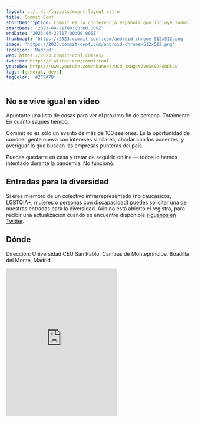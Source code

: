 ```yaml
---
layout: ../../../layouts/event-layout.astro
title: Commit Conf
shortDescription: Commit es la conferencia española que incluye todos los aspectos de TI, desde el desarrollo de software hasta Big Data, Cloud o ML.
startDate: '2023-04-21T08:00:00.000Z'
endDate: '2023-04-22T17:00:00.000Z'
thumbnail: 'https://2023.commit-conf.com/android-chrome-512x512.png'
image: 'https://2023.commit-conf.com/android-chrome-512x512.png'
location: 'Madrid'
web: https://2023.commit-conf.com/es/
twitter: https://twitter.com/commitconf
youtube: https://www.youtube.com/channel/UCd_1KHg4t2VKGsSDF8OD5Cw
tags: [general, devs]
tagColor: '#2C7A7B'
---
```


## No se vive igual en vídeo

Apuntarte una lista de cosas para ver el próximo fin de semana. Totalmente. En cuanto saques tiempo.

Commit no es sólo un evento de más de 100 sesiones. Es la oportunidad de conocer gente nueva con intereses similares, charlar con los ponentes, y averiguar lo que buscan las empresas punteras del país.

Puedes quedarte en casa y tratar de seguirlo online — todos lo hemos intentado durante la pandemia. No funcionó.

## Entradas para la diversidad

Si eres miembro de un colectivo infrarrepresentado (no caucásicos, LGBTQIA+, mujeres o personas con discapacidad) puedes solicitar una de nuestras entradas para la diversidad. Aún no está abierto el registro, para recibir una actualización cuando se encuentre disponible <a target="_blank" href="https://www.twitter.com/commitconf">síguenos en Twitter</a>.

## Dónde

Dirección: Universidad CEU San Pablo, Campus de Montepríncipe. Boadilla del Monte, Madrid

<iframe
  className="w-full"
  height="400px"
  style="border:none;overflow:hidden"
  marginheight="0"
  marginwidth="0"
  aria-label="Universidad CEU San Pablo, Campus de Montepríncipe. Boadilla del Monte, Madrid"
  class="sek-lazy-loaded"
  src="https://www.google.com/maps/embed?pb=!1m18!1m12!1m3!1d3038.412669596126!2d-3.8355903!3d40.399708!2m3!1f0!2f0!3f0!3m2!1i1024!2i768!4f13.1!3m3!1m2!1s0xd418f5abcb0f793%3A0x584b4722be9549b1!2sUniversidad%20CEU%20San%20Pablo.%20Escuela%20Polit%C3%A9cnica%20Superior!5e0!3m2!1ses!2ses!4v1668058942365!5m2!1ses!2ses"
></iframe>
